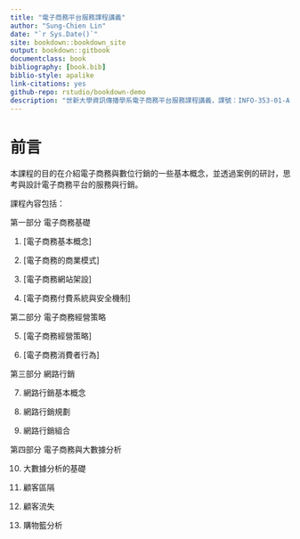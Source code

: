 ```yaml
--- 
title: "電子商務平台服務課程講義"
author: "Sung-Chien Lin"
date: "`r Sys.Date()`"
site: bookdown::bookdown_site
output: bookdown::gitbook
documentclass: book
bibliography: [book.bib]
biblio-style: apalike
link-citations: yes
github-repo: rstudio/bookdown-demo
description: "世新大學資訊傳播學系電子商務平台服務課程講義，課號：INFO-353-01-A1"
---
```


# 前言 {-}

本課程的目的在介紹電子商務與數位行銷的一些基本概念，並透過案例的研討，思考與設計電子商務平台的服務與行銷。

課程內容包括：

第一部分 電子商務基礎

1. [電子商務基本概念]

2. [電子商務的商業模式]

3. [電子商務網站架設]

4. [電子商務付費系統與安全機制]

第二部分 電子商務經營策略

5. [電子商務經營策略]

6. [電子商務消費者行為]

第三部分 網路行銷

7. 網路行銷基本概念

8. 網路行銷規劃

9. 網路行銷組合

第四部分 電子商務與大數據分析

10. 大數據分析的基礎

11. 顧客區隔

12. 顧客流失

13. 購物籃分析
